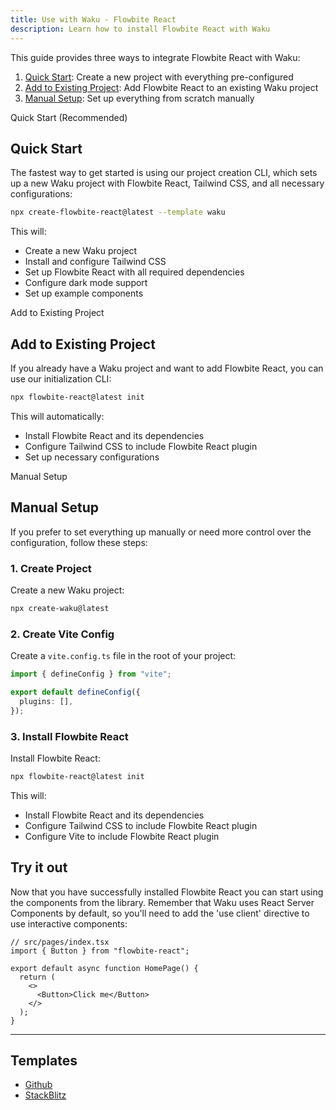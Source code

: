 ```yaml
---
title: Use with Waku - Flowbite React
description: Learn how to install Flowbite React with Waku
---
```


This guide provides three ways to integrate Flowbite React with Waku:

1. [Quick Start](#quick-start): Create a new project with everything pre-configured
2. [Add to Existing Project](#add-to-existing-project): Add Flowbite React to an existing Waku project
3. [Manual Setup](#manual-setup): Set up everything from scratch manually

<TextDivider>Quick Start (Recommended)</TextDivider>

## Quick Start

The fastest way to get started is using our project creation CLI, which sets up a new Waku project with Flowbite React, Tailwind CSS, and all necessary configurations:

```bash
npx create-flowbite-react@latest --template waku
```

This will:

- Create a new Waku project
- Install and configure Tailwind CSS
- Set up Flowbite React with all required dependencies
- Configure dark mode support
- Set up example components

<TextDivider>Add to Existing Project</TextDivider>

## Add to Existing Project

If you already have a Waku project and want to add Flowbite React, you can use our initialization CLI:

```bash
npx flowbite-react@latest init
```

This will automatically:

- Install Flowbite React and its dependencies
- Configure Tailwind CSS to include Flowbite React plugin
- Set up necessary configurations

<TextDivider>Manual Setup</TextDivider>

## Manual Setup

If you prefer to set everything up manually or need more control over the configuration, follow these steps:

### 1. Create Project

Create a new Waku project:

```bash
npx create-waku@latest
```

### 2. Create Vite Config

Create a `vite.config.ts` file in the root of your project:

```ts
import { defineConfig } from "vite";

export default defineConfig({
  plugins: [],
});
```

### 3. Install Flowbite React

Install Flowbite React:

```bash
npx flowbite-react@latest init
```

This will:

- Install Flowbite React and its dependencies
- Configure Tailwind CSS to include Flowbite React plugin
- Configure Vite to include Flowbite React plugin

## Try it out

Now that you have successfully installed Flowbite React you can start using the components from the library. Remember that Waku uses React Server Components by default, so you'll need to add the 'use client' directive to use interactive components:

```tsx
// src/pages/index.tsx
import { Button } from "flowbite-react";

export default async function HomePage() {
  return (
    <>
      <Button>Click me</Button>
    </>
  );
}
```

<hr />

## Templates

- [Github](https://github.com/themesberg/flowbite-react-template-waku)
- [StackBlitz](https://stackblitz.com/edit/flowbite-react-template-waku)

